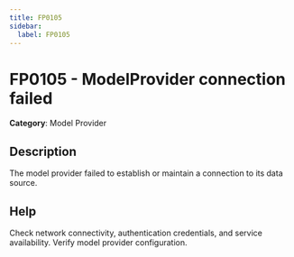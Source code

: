 ```yaml
---
title: FP0105
sidebar:
  label: FP0105
---
```


# FP0105 - ModelProvider connection failed

**Category**: Model Provider

## Description

The model provider failed to establish or maintain a connection to its data source.

## Help

Check network connectivity, authentication credentials, and service availability. Verify model provider configuration.
